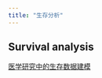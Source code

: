 ```yaml
---
title: "生存分析"
---
```


## Survival analysis

[医学研究中的生存数据建模](https://bookdown.org/wangzhen/survival/)
